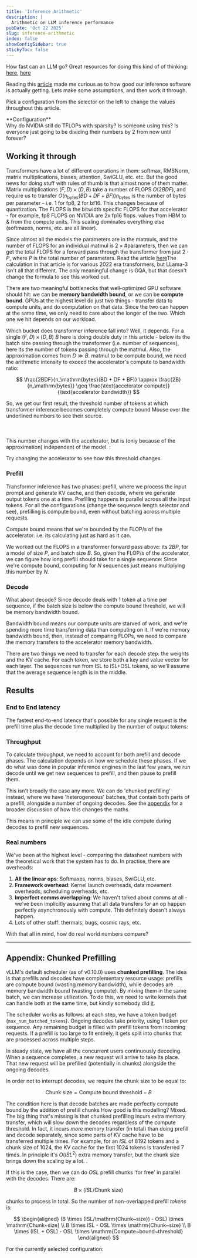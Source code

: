 ```yaml
---
title: 'Inference Arithmetic'
description: |
  Arithmetic on LLM inference performance
pubDate: 'Oct 22 2025'
slug: inference-arithmetic
index: false
showConfigSidebar: true
stickyToc: false
---
```



How fast can an LLM go? <Sidenote> Great resources for doing this kind of of thinking: [here](https://kipp.ly/transformer-inference-arithmetic/), [here](https://jax-ml.github.io/scaling-book/)</Sidenote>

Reading this [article](https://inferencemax.semianalysis.com/) made me curious
as to how good our inference software is actually getting. Lets make some
assumptions, and then work it through.

Pick a configuration from the selector on the left to change the values throughout this article.

<div class="xl:hidden">
**Configuration**
<ConfigTable client:load />

</div>

<Sidenote unnumbered>
 Why do NVIDIA still do TFLOPs with sparsity? Is someone using this? Is
 everyone just going to be dividing their numbers by 2 from now until forever?
</Sidenote>

<GPUSpecsTable client:load />

## Working it through

Transformers have a lot of different operations in them: softmax, RMSNorm,
matrix multiplications, biases, attention, SwiGLU, etc. etc. But the good news
for doing stuff with rules of thumb is that almost none of them matter. Matrix
multiplications $(F, D) \times (D, B)$ take a number of FLOPS $O(2 BDF)$, and
require us to transfer $O(n_{\mathrm{bytes}}(BD + DF +
BF))$<Sidenote>$n_{\mathrm{bytes}}$ is the number of bytes per parameter - i.e.
$1$ for fp8, $2$ for bf16. This changes because of quantization. The FLOPS is
the bitwidth specific FLOPS for that accelerator - for example, fp8 FLOPS on
NVIDIA are 2x fp16 flops.</Sidenote> values from HBM to & from the compute
units. This scaling dominates everything else (softmaxes, norms, etc.
are all linear).

Since almost all the models the parameters are in the matmuls, and the number
of FLOPS for an individual matmul is $2 \times \# \mathrm{parameters}$, then we
can get the total FLOPS for a forward pass through the transformer from just $2
\cdot P$, where $P$ is the total number of parameters. Read the article
[here](https://kipp.ly/transformer-inference-arithmetic/#flops-counting)<Sidenote>The
calculation in that article is for various 2022 era transformers, but LLama-3
isn't all that different. The only meaningful change is GQA, but that doesn't
change the formula</Sidenote> to see this worked out.

There are two meaningful bottlenecks that well-optimized GPU software should
hit: we can be **memory bandwidth bound**, or we can be **compute bound**. GPUs
at the highest level do just two things - transfer data to compute units, and
do computation on that data. Since the two can happen at the same time, we only
need to care about the longer of the two. Which one we hit depends on our
workload.

Which bucket does transformer inference fall into? Well, it depends. For a
single $(F, D) \times (D, B)$<Sidenote>
$B$ here is doing double duty in this article - below its the batch size
passing through the transformer (i.e. number of sequences), here its the
number of tokens passing through the matmul. Also, the approximation comes
from $D \gg B$. </Sidenote> matmul to be compute bound, we need the
arithmetic intensity to exceed the accelerator's compute to bandwidth ratio:

$$
\frac{2BDF}{n_\mathrm{bytes}(BD + DF + BF)} \approx \frac{2B}{n_\mathrm{bytes}} \geq \frac{\text{accelerator compute}}{\text{accelerator bandwidth}}
$$

So, we get our first result, the threshold number of tokens at which
transformer inference becomes completely compute bound <Sidenote>
Mouse over the underlined numbers to see their source. <br></br><br></br>This number changes
with the accelerator, but is (only because of the approximation) independent
of the model. </Sidenote>:

<ComputeBoundThreshold client:load />

Try changing the accelerator to see how this threshold changes.

### Prefill

Transformer inference has two phases: prefill, where we process the input
prompt and generate KV cache, and then decode, where we generate output tokens
one at a time. Prefilling happens in parallel across all the input tokens. For
all the configurations (change the sequence length selector and see),
prefilling is compute bound, even without batching across multiple requests.

Compute bound means that we're bounded by the FLOP/s of the accelerator: i.e.
its calculating just as hard as it can.

We worked out the FLOPS in a transformer forward pass above: its $2BP$, for a
model of size $P$, and batch size $B$. So, given the FLOP/s of the accelerator,
we can figure how long prefill should take for a single sequence: <Sidenote> Since we're compute bound, computing for $N$ sequences just means multiplying this number by $N$.</Sidenote>

<PrefillCalculation client:load />

### Decode

What about decode? Since decode deals with 1 token at a time per sequence, if
the batch size is below the compute bound threshold, we will be memory
bandwidth bound.

Bandwidth bound means our compute units are starved of work, and we're spending
more time transferring data than computing on it. If we're memory bandwidth
bound, then, instead of comparing FLOPs, we need to compare the memory
transfers to the accelerator memory bandwidth.

There are two things we need to transfer for each decode step: the weights and
the KV cache. For each token, we store both a key and value vector for each
layer. The sequences run from ISL to ISL+OSL tokens, so we'll assume that the
average sequence length is in the middle.

<DecodeCalculation client:load />

## Results

### End to End latency

The fastest end-to-end latency that's possible for any single request is the prefill time plus
the decode time multiplied by the number of output tokens:

<LatencyCalculation client:load />

### Throughput

To calculate throughput, we need to account for both prefill and decode phases.
The calculation depends on how we schedule these phases.
If we do what was done in popular inference engines in the last few years, we
run decode until we get new sequences to prefill, and then pause to prefill
them.

This isn't broadly the case any more. We can do 'chunked prefilling' instead,
where we have 'heterogeneous' batches, that contain both parts of a prefill,
alongside a number of ongoing decodes. See the
[appendix](#appendix-chunked-prefilling) for a broader discussion of how this
changes the maths.

This means in principle we can use some of the idle compute during decodes to
prefill new sequences.

<ThroughputCalculation client:load />

### Real numbers

We've been at the highest level - comparing the datasheet numbers with the
theoretical work that the system has to do. In practise, there are overheads:

1. **All the linear ops**: Softmaxes, norms, biases, SwiGLU, etc.
2. **Framework overhead**: Kernel launch overheads, data movement overheads,
   scheduling overheads, etc.
3. **Imperfect comms overlapping**: We haven't talked about comms at all -
   we've been implicitly assuming that all data transfers for an op happen
   perfectly asynchronously with compute. This definitely doesn't always happen.
4. Lots of other stuff: thermals, bugs, cosmic rays, etc.

With that all in mind, how do real world numbers compare?

<BenchmarkComparison client:load />

<ThroughputChart client:load />

<LatencyChart client:load />

---

## Appendix: Chunked Prefilling

vLLM's default scheduler (as of v0.10.0) uses **chunked prefilling**. The idea
is that prefills and decodes have complementary resource usage: prefills are
compute bound (wasting memory bandwidth), while decodes are memory bandwidth
bound (wasting compute). By mixing them in the same batch, we can increase
utilization. To do this, we need to write kernels that can handle both at the
same time, but kindly somebody did
[it](https://github.com/flashinfer-ai/flashinfer).

The scheduler works as follows: at each step, we have a token budget
(`max_num_batched_tokens`). Ongoing decodes take priority, using 1 token per
sequence. Any remaining budget is filled with prefill tokens from incoming
requests. If a prefill is too large to fit entirely, it gets split into chunks
that are processed across multiple steps.

In steady state, we have all the concurrent users continuously decoding. When a
sequence completes, a new request will arrive to take its place. That new
request will be prefilled (potentially in chunks) alongside the ongoing decodes.

In order not to interrupt decodes, we require the chunk size to be equal to:

$$
\mathrm{Chunk~size} = \mathrm{Compute~bound~threshold}-B
$$

The condition here is that decode batches are made perfectly compute bound by the
addition of prefill chunks <Sidenote>
How good is this modelling? Mixed. The big thing that's missing is that
chunked prefilling incurs extra memory transfer, which will slow down the
decodes regardless of the compute threshold. In fact, it incurs _more_ memory
transfer (in total) than doing prefill and decode separately, since some parts
of KV cache have to be transferred multiple times. For example, for an $ISL$
of 8192 tokens and a chunk size of 1024, the KV cache for the first 1024
tokens is transferred 7 times. In principle it's $O(ISL^2)$ extra memory
transfer, but the chunk size brings down the scaling by a lot. </Sidenote>.

If this is the case, then we can do $OSL$ prefill chunks 'for free' in parallel
with the decodes. There are:

$$
B \times (ISL/\mathrm{Chunk~size})
$$

chunks to process in total. So the number of non-overlapped prefill _tokens_ is:

$$
\begin{aligned}
(B \times (ISL/\mathrm{Chunk~size}) - OSL) \times \mathrm{Chunk~size} \\
B \times ISL - OSL \times \mathrm{Chunk~size} \\
B \times (ISL + OSL) - OSL \times \mathrm{Compute~bound~threshold}
\end{aligned}
$$

For the currently selected configuration:

<NonOverlappedPrefillTokens client:load />
